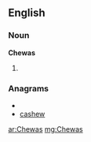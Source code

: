==English==

===Noun===
'''Chewas'''

# {{plural of|[[Chewa]]}}

===Anagrams===
* {{alphagram|acehsw}}
* [[cashew#English|cashew]]

[[ar:Chewas]]
[[mg:Chewas]]